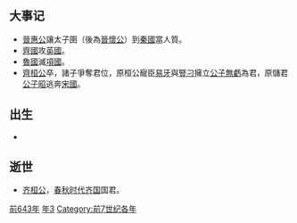 {{Unreferenced|time=2021-10-24T02:56:54+00:00}}
{{yearTOC|-643|[[周襄王|周襄王]]九年 [[魯僖公|魯僖公]]十七年 [[齊桓公|齊桓公]]四十三年 [[晉惠公|晉惠公]]八年 [[秦穆公|秦穆公]]十七年 [[宋襄公|宋襄公]]八年 [[楚成王|楚成王]]二十九年 [[衛文公|衛文公]]十七年 [[陳穆公|陳穆公]]五年 [[蔡庄侯|蔡庄侯]]三年 [[曹共公|曹共公]]十年 [[郑文公|郑文公]]三十年 [[燕襄公|燕襄公]]十五年 [[杞成公|杞成公]]十二年}}
== 大事记 ==
* [[晉惠公|晉惠公]]讓太子圉（後為[[晉懷公|晉懷公]]）到[[秦國|秦國]]當人質。
* [[齊國|齊國]]攻[[英國_(諸侯國)|英國]]。
* [[魯國|魯國]]滅[[項國|項國]]。
* [[齊桓公|齊桓公]]卒，諸子爭奪君位，原桓公寵臣[[易牙|易牙]]與[[豎刁|豎刁]]擁立[[公子無虧|公子無虧]]為君，原儲君[[齊孝公|公子昭]]逃奔[[宋國|宋國]]。

== 出生 ==
*

== 逝世 ==
{{Wikisource year mention}}
*[[齐桓公|齐桓公]]，[[春秋时代|春秋时代]][[齐国|齐国]]国君。


[[Category:前643年|]]
[[Category:前640年代|年3]]
[[Category:前7世纪各年|Category:前7世纪各年]]